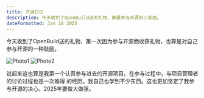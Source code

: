 ```yaml
---
title: 开源日记
description: 今天收到了OpenBuild送的礼物，算是参与开源的小奖励。
dateFormatted: Jan 18 2025
---
```




今天收到了OpenBuild送的礼物，第一次因为参与开源而收获礼物，也算是对自己参与开源的一种鼓励。

<div class="flex gap-2">
  <img src={P1.src} alt="Photo1" class="flex-1 w-3/6" />
  <img src={P2.src} alt="Photo2" class="flex-1 w-3/6" />
</div>

说起来这也算是我第一个认真参与进去的开源项目。在参与过程中，与项目管理者的讨论过程也是一次难得
的经历。我自己也学到不少东西。这也更加坚定了我参与开源的决心。2025年要做大做强。


